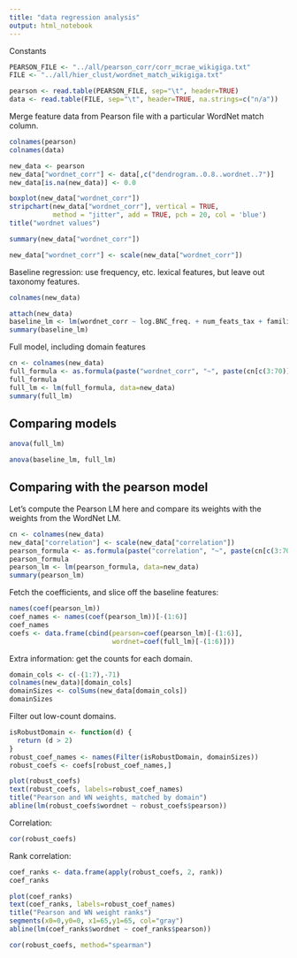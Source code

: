 ```yaml
---
title: "data regression analysis"
output: html_notebook
---
```


Constants

```r
PEARSON_FILE <- "../all/pearson_corr/corr_mcrae_wikigiga.txt"
FILE <- "../all/hier_clust/wordnet_match_wikigiga.txt"
```


```r
pearson <- read.table(PEARSON_FILE, sep="\t", header=TRUE)
data <- read.table(FILE, sep="\t", header=TRUE, na.strings=c("n/a"))
```

Merge feature data from Pearson file with a particular WordNet match column.

```r
colnames(pearson)
colnames(data)
```

```r
new_data <- pearson
new_data["wordnet_corr"] <- data[,c("dendrogram..0.8..wordnet..7")]
new_data[is.na(new_data)] <- 0.0

boxplot(new_data["wordnet_corr"])
stripchart(new_data["wordnet_corr"], vertical = TRUE,
           method = "jitter", add = TRUE, pch = 20, col = 'blue')
title("wordnet values")
```

```r
summary(new_data["wordnet_corr"])
```


```r
new_data["wordnet_corr"] <- scale(new_data["wordnet_corr"])
```


Baseline regression: use frequency, etc. lexical features, but leave out taxonomy features.

```r
colnames(new_data)
```

```r
attach(new_data)
baseline_lm <- lm(wordnet_corr ~ log.BNC_freq. + num_feats_tax + familiarity + tot_num_feats + polysemy)
summary(baseline_lm)
```


Full model, including domain features

```r
cn <- colnames(new_data)
full_formula <- as.formula(paste("wordnet_corr", "~", paste(cn[c(3:70)], collapse="+")))
full_formula
full_lm <- lm(full_formula, data=new_data)
summary(full_lm)
```

## Comparing models

```r
anova(full_lm)
```


```r
anova(baseline_lm, full_lm)
```

## Comparing with the pearson model

Let's compute the Pearson LM here and compare its weights with the weights from the WordNet LM.

```r
cn <- colnames(new_data)
new_data["correlation"] <- scale(new_data["correlation"])
pearson_formula <- as.formula(paste("correlation", "~", paste(cn[c(3:70)], collapse="+")))
pearson_formula
pearson_lm <- lm(pearson_formula, data=new_data)
summary(pearson_lm)
```

Fetch the coefficients, and slice off the baseline features:

```r
names(coef(pearson_lm))
coef_names <- names(coef(pearson_lm))[-(1:6)]
coef_names
coefs <- data.frame(cbind(pearson=coef(pearson_lm)[-(1:6)],
                          wordnet=coef(full_lm)[-(1:6)]))
```

Extra information: get the counts for each domain.

```r
domain_cols <- c(-(1:7),-71)
colnames(new_data)[domain_cols]
domainSizes <- colSums(new_data[domain_cols])
domainSizes
```

Filter out low-count domains.

```r
isRobustDomain <- function(d) {
  return (d > 2)
}
robust_coef_names <- names(Filter(isRobustDomain, domainSizes))
robust_coefs <- coefs[robust_coef_names,]
```



```r
plot(robust_coefs)
text(robust_coefs, labels=robust_coef_names)
title("Pearson and WN weights, matched by domain")
abline(lm(robust_coefs$wordnet ~ robust_coefs$pearson))
```

Correlation:

```r
cor(robust_coefs)
```

Rank correlation:

```r
coef_ranks <- data.frame(apply(robust_coefs, 2, rank))
coef_ranks
```

```r
plot(coef_ranks)
text(coef_ranks, labels=robust_coef_names)
title("Pearson and WN weight ranks")
segments(x0=0,y0=0, x1=65,y1=65, col="gray")
abline(lm(coef_ranks$wordnet ~ coef_ranks$pearson))
```



```r
cor(robust_coefs, method="spearman")
```

